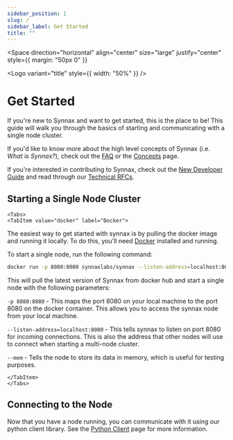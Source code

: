 ```yaml
---
sidebar_position: 1
slug: /
sidebar_label: Get Started
title: ""
---
```



<Space
  direction="horizontal"
  align="center"
  size="large"
  justify="center"
  style={{ margin: "50px 0" }}
>
  <Logo variant="title" style={{ width: "50%" }} />
</Space>

# Get Started

If you're new to Synnax and want to get started, this is the place to be! This guide will
walk you through the basics of starting and communicating with a single node cluster.

If you'd like to know more about the high level concepts of Synnax (i.e. _What is Synnax?_),
check out the [FAQ](../faq) or the [Concepts](../concepts) page.

If you're interested in contributing to Synnax, check out the [New Developer Guide](../developers/new-developer-guide)
and read through our [Technical RFCs](../category/technical-rfcs).

## Starting a Single Node Cluster

```mdx-code-block
<Tabs>
<TabItem value="docker" label="Docker">
```

The easiest way to get started with synnax is by pulling the docker image and running it
locally. To do this, you'll need [Docker](https://docs.docker.com/get-docker/) installed
and running.

To start a single node, run the following command:

```bash
docker run -p 8080:8080 synnaxlabs/synnax --listen-address=localhost:8080 --mem
```

This will pull the latest version of Synnax from docker hub and start a single node
with the following parameters:

`-p 8080:8080` - This maps the port 8080 on your local machine to the port 8080 on the
docker container. This allows you to access the synnax node from your local machine.

`--listen-address=localhost:8080` - This tells synnax to listen on port 8080 for incoming
connections. This is also the address that other nodes will use to connect when starting
a multi-node cluster.

`--mem` - Tells the node to store its data in memory, which is useful for testing
purposes.

```mdx-code-block
</TabItem>
</Tabs>
```

## Connecting to the Node

Now that you have a node running, you can communicate with it using our python
client library. See the [Python Client](../client-python/get-started) page for more information.

